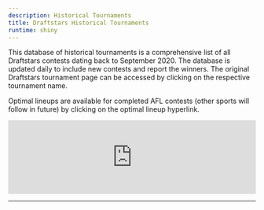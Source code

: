 ---
description: Historical Tournaments
title: Draftstars Historical Tournaments
runtime: shiny
---

<script type="text/javascript" src="https://cdnjs.cloudflare.com/ajax/libs/iframe-resizer/3.5.16/iframeResizer.min.js"></script>
<style>
  iframe {
    min-width: 100%;
  }
</style>

This database of historical tournaments is a comprehensive list of all Draftstars contests dating back to September 2020. The database is updated daily to include new contests and report the winners. The original Draftstars tournament page can be accessed by clicking on the respective tournament name. 

Optimal lineups are available for completed AFL contests (other sports will follow in future) by clicking on the optimal lineup hyperlink.

<iframe src="https://dfsaustralia-apps.com/shiny/draftstars-tournament-history/" width="100%" scrolling="no" frameborder="no"></iframe>

<script>
  iFrameResize({
    heightCalculationMethod: 'taggedElement'
  });
</script>

---

